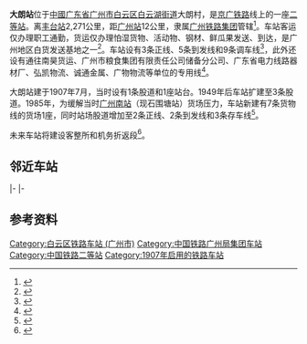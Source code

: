 {{NoteTA
|G1=Railway
|G2=Unit
}}
{{not|大朗镇站}}
{{Infobox China railway station
| name = 大朗站
| image = 201609 Z99 passes Dalang Station.jpg
| caption = 拍摄自[[沪九直通车|Z99次列车]]
| 车站拼音 = Dàlǎng zhàn
| eng_name = Dalang Railway Station
| symbol_right = {{rint|cn|rail}}
| code = 23534<ref>{{cite book|title=中华人民共和国铁路车站代码（GB/T 10302-2010）|publisher=中国标准出版社|year=2010|isbn=155066140495|ignore-isbn-error=true|pages=7}}</ref>
| commercial_code = DLQ
| pinyin_code = 
| type = 
| country = {{PRC}}
| borough = [[广东省|广东省]][[广州市|广州市]][[白云区_(广州市)|白云区]][[白云湖街道|白云湖街道]]
| address = 大朗村大朗西路200号
| coordinates = {{coord|23|14|45.7|N|113|13|55.43|E|display=inline,title}}
| owned = [[广州铁路集团|广州铁路集团]]
| status = 使用中
| opened = 1907年7月
| route_map = {{广州铁路车站RDT/大朗站}}
| lines = [[京广铁路|京广铁路]]
| classification = [[二等站_(中国大陆)|二等站]]
| tracks = 17條
| platform = 
| website = 
}}
'''大朗站'''位于[[中華人民共和國|中國]][[广东省|广东省]][[广州市|广州市]][[白云区_(广州市)|白云区]][[白云湖街道|白云湖街道]]大朗村，是[[京广铁路|京广铁路]]线上的一座[[二等站_(中国大陆)|二等站]]。离[[丰台站|丰台站]]2,271公里，距[[广州站|广州站]]12公里，隶属[[广州铁路集团|广州铁路集团]]管辖<ref>{{Citation |author=孙本祥|year=2003年|title=《中国铁路站名词典》|publisher=中国铁道出版社|isbn=7-113-03941-3}}</ref>。车站客运仅办理职工通勤，货运仅办理怕湿货物、活动物、钢材、鲜瓜果发送、到达，是广州地区白货发送基地之一<ref>{{cite news|title=华为产品出口中亚大朗货场送上一程|url=https://www.sohu.com/a/76658421_161794|work=南方日报|publisher=搜狐网|date=2016-05-23}}</ref>。车站设有3条正线、5条到发线和9条调车线<ref name="jc">{{cite journal|author=刘立存|title=江村站运输组织优化对策探讨|work=铁道货运|year=2019}}</ref>，此外还设有通往南昊货运、广州市粮食集团有限责任公司储备分公司、广东省电力线路器材厂、弘凯物流、诚通金属、广物物流等单位的专用线<ref name="95306info">{{cite web|url=http://hyfw.95306.cn/hyinfo/action/FwcszsAction_index?type=1|title=营业站服务信息查询|publisher=中国铁路95306网|accessdate=2020-08-22|archive-date=2018-09-14|archive-url=https://web.archive.org/web/20180914133603/http://hyfw.95306.cn/hyinfo/action/FwcszsAction_index?type=1|dead-url=no}}</ref>。

大朗站建于1907年7月，当时设有1条股道和1座站台。1949年后车站扩建至3条股道。1985年，为缓解当时[[石围塘站|广州南站]]（现石围塘站）{{Clarify}}货场压力，车站新建有7条货物线的货场1座，同时站场股道增加至2条正线、2条到发线和3条存车线<ref name="histo">{{cite book|author=广州市地方志编纂委员会|title=广州市志 卷四：交通邮电卷 京广铁路坪广段车站|isbn=9787805929613|year=2000|url=http://www.gzsdfz.org.cn/gzsz/05/td/SZ05TD040201.htm|publisher=广州出版社|archive-url=https://web.archive.org/web/20070928014153/http://www.gzsdfz.org.cn/gzsz/05/td/SZ05TD040201.htm|archive-date=2007-09-28|dead-url=yes|access-date=2020-08-22}}</ref>。

未来车站将建设客整所和机务折返段<ref>{{cite news|title=广州铁路枢纽新建广州白云站（棠溪站）工程施工图审核招标公告|url=http://ggzy.gz.gov.cn/cms/wz/view/index/layout3/index.jsp?siteId=1&channelId=567&infoId=562708|publisher=广州公共资源交易中心|date=2018-08-28}}</ref>。

== 邻近车站 ==
{{start rail box|[[中国铁路|中国铁路]]}}
{{s-inop|[[江高镇站|江高镇站]]|[[丰台站|丰台]]方向}}
{{s-line|[[京广铁路|京广铁路]]（下行）<br />← 4km 大朗站 10km →}}
{{s-inop|[[棠溪站|棠溪站]]|[[广州站|广州]]方向|rows=3}}
|-
{{s-inop|[[江村站|江村站]]<br><small>（上到/下发场）</small>}}
{{s-line|京广Ⅲ线<br />← 4km 大朗站 10km →}}
|-
{{s-inop|[[江村站|江村站]]<small>（直通场）</small>|[[广州站|广州]]方向}}
{{s-line|[[京广铁路|京广铁路]]（上行）<br />← 6km  大朗站 10km ←}}
{{end box}}

==参考资料==
{{commonscat|Dalang Railway Station}}
{{reflist}}

{{京广铁路}}
{{广州铁路车站列表}}

[[Category:白云区铁路车站_(广州市)|Category:白云区铁路车站 (广州市)]]
[[Category:中国铁路广州局集团车站|Category:中国铁路广州局集团车站]]
[[Category:中国铁路二等站|Category:中国铁路二等站]]
[[Category:1907年启用的铁路车站|Category:1907年启用的铁路车站]]
